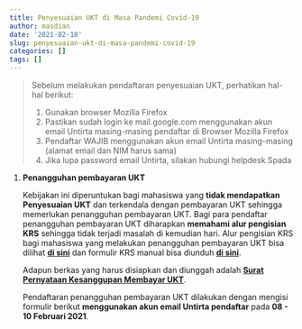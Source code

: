 ```yaml
---
title: Penyesuaian UKT di Masa Pandemi Covid-19
author: masdian
date: '2021-02-18'
slug: penyesuaian-ukt-di-masa-pandemi-covid-19
categories: []
tags: []
---
```


> Sebelum melakukan pendaftaran penyesuaian UKT, perhatikan hal-hal berikut:
>
> 1.  Gunakan browser Mozilla Firefox
> 2.  Pastikan sudah login ke mail.google.com menggunakan akun email Untirta masing-masing pendaftar di Browser Mozilla Firefox
> 3.  Pendaftar WAJIB menggunakan akun email Untirta masing-masing (alamat email dan NIM harus sama)
> 4.  Jika lupa password email Untirta, silakan hubungi helpdesk Spada

1.  **Penangguhan pembayaran UKT**

    Kebijakan ini diperuntukan bagi mahasiswa yang **tidak mendapatkan Penyesuaian UKT** dan terkendala dengan pembayaran UKT sehingga memerlukan penangguhan
    pembayaran UKT. Bagi para pendaftar penangguhan pembayaran UKT diharapkan **memahami alur pengisian KRS** sehingga tidak terjadi masalah di kemudian hari. Alur pengisian KRS bagi mahasiswa yang melakukan penangguhan pembayaran UKT bisa dilihat [**di sini**](https://drive.google.com/file/d/1y9pSHwRBRkHsj_HRrLzvjg3xAsAVypVE/view?usp=sharing) dan formulir KRS manual bisa diunduh [**di sini**](https://drive.google.com/file/d/1yAM0GfI8bXYS2bw_Q6sRvMypzDFzgkdP/view?usp=sharing).

    Adapun berkas yang harus disiapkan dan diunggah adalah [**Surat Pernyataan Kesanggupan Membayar UKT**](https://drive.google.com/file/d/1wTfyJHu3QZsNu5QzvOjjo1oqr88CIkgJ/view?usp=sharing).

    Pendaftaran penangguhan pembayaran UKT dilakukan dengan mengisi formulir berikut **menggunakan akun email Untirta pendaftar** pada **08 - 10 Februari 2021**.
